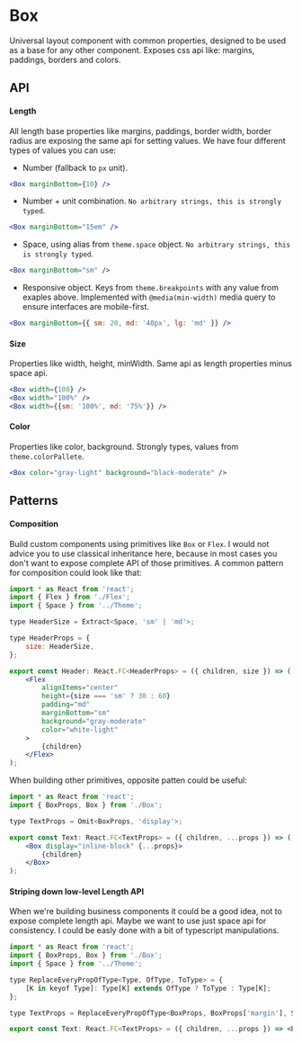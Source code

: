 
<Meta title="Components/Box" component={Box} />

# Box

Universal layout component with common properties, designed to be used as a base for any other component.
Exposes css api like: margins, paddings, borders and colors.

## API

#### Length

All length base properties like margins, paddings, border width, border radius are exposing the same api for setting values. We have four different types of values you can use:

-   Number (fallback to `px` unit).

```jsx
<Box marginBottom={10} />
```

-   Number + unit combination. `No arbitrary strings, this is strongly typed`.

```jsx
<Box marginBottom="15em" />
```

-   Space, using alias from `theme.space` object. `No arbitrary strings, this is strongly typed`.

```jsx
<Box marginBottom="sm" />
```

-   Responsive object. Keys from `theme.breakpoints` with any value from exaples above.
    Implemented with `@media(min-width)` media query to ensure interfaces are mobile-first.

```jsx
<Box marginBottom={{ sm: 20, md: '40px', lg: 'md' }} />
```

#### Size

Properties like width, height, minWidth. Same api as length properties minus space api.

```jsx
<Box width={100} />
<Box width="100%" />
<Box width={{sm: '100%', md: '75%'}} />

```

#### Color

Properties like color, background. Strongly types, values from `theme.colorPallete`.

```jsx
<Box color="gray-light" background="black-moderate" />
```

## Patterns

#### Composition

Build custom components using primitives like `Box` or `Flex`. I would not advice you to use classical inheritance here, because in most cases you don't want to expose complete API of those primitives.
A common pattern for composition could look like that:

```jsx
import * as React from 'react';
import { Flex } from './Flex';
import { Space } from '../Theme';

type HeaderSize = Extract<Space, 'sm' | 'md'>;

type HeaderProps = {
    size: HeaderSize,
};

export const Header: React.FC<HeaderProps> = ({ children, size }) => (
    <Flex
        alignItems="center"
        height={size === 'sm' ? 30 : 60}
        padding="md"
        marginBottom="sm"
        background="gray-moderate"
        color="white-light"
    >
        {children}
    </Flex>
);
```

When building other primitives, opposite patten could be useful:

```jsx
import * as React from 'react';
import { BoxProps, Box } from './Box';

type TextProps = Omit<BoxProps, 'display'>;

export const Text: React.FC<TextProps> = ({ children, ...props }) => (
    <Box display="inline-block" {...props}>
        {children}
    </Box>
);
```

#### Striping down low-level Length API

When we're building business components it could be a good idea, not to expose complete length api.
Maybe we want to use just space api for consistency.
I could be easly done with a bit of typescript manipulations.

```jsx
import * as React from 'react';
import { BoxProps, Box } from './Box';
import { Space } from '../Theme';

type ReplaceEveryPropOfType<Type, OfType, ToType> = {
    [K in keyof Type]: Type[K] extends OfType ? ToType : Type[K];
};

type TextProps = ReplaceEveryPropOfType<BoxProps, BoxProps['margin'], Space>;

export const Text: React.FC<TextProps> = ({ children, ...props }) => <Box {...props}>{children}</Box>;
```
